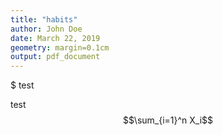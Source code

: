 ```yaml
---
title: "habits"
author: John Doe
date: March 22, 2019
geometry: margin=0.1cm
output: pdf_document
---
```


$ test

test
$$\sum_{i=1}^n X_i$$

